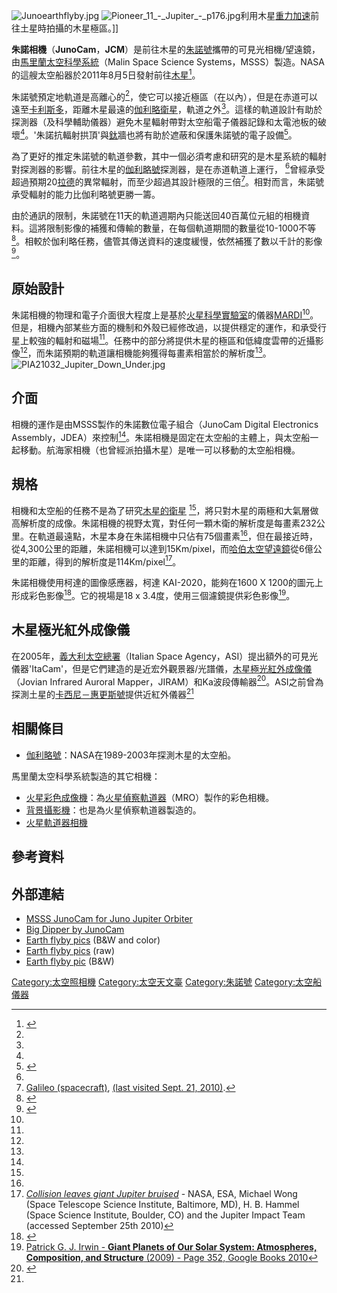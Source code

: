 [[File:Junoearthflyby.jpg|thumb]]
[[File:Pioneer_11_-_Jupiter_-_p176.jpg|thumb]]利用木星[[重力加速|重力加速]]前往土星時拍攝的木星極區。]]

'''朱諾相機'''（'''JunoCam'''，'''JCM'''）是前往木星的[[朱諾號|朱諾號]]攜帶的可見光相機/望遠鏡，由[[馬里蘭太空科學系統|馬里蘭太空科學系統]]（Malin Space Science Systems，MSSS）製造。NASA的這艘太空船器於2011年8月5日發射前往[[木星|木星]]<ref name=mass>{{Cite web |url=http://www.msss.com/all_projects/junocam.php |title=JunoCam |access-date=2015-08-22 |archive-date=2016-04-18 |archive-url=https://web.archive.org/web/20160418124454/http://www.msss.com/all_projects/junocam.php |dead-url=no }}</ref>。

朱諾號預定地軌道是高離心的<ref name=spaced/>，使它可以接近極區（在{{convert|4300|km}}以內），但是在赤道可以遠至[[木衛四|卡利斯多]]，距離木星最遠的[[伽利略衛星|伽利略衛星]]，軌道之外<ref name=spaced/>。這樣的軌道設計有助於探測器（及科學輔助儀器）避免木星輻射帶對太空船電子儀器記錄和太電池板的破壞<ref name=spaced/>。'朱諾抗輻射拱頂'與[[鈦|鈦]]牆也將有助於遮蔽和保護朱諾號的電子設備<ref>{{Cite web |url=http://www.nasa.gov/mission_pages/juno/multimedia/pia13260.html |title=Setting up Juno's Radiation Vault (NASA) |access-date=2015-08-22 |archive-date=2021-03-17 |archive-url=https://web.archive.org/web/20210317175325/https://www.nasa.gov/mission_pages/juno/multimedia/pia13260.html |dead-url=no }}</ref>。

為了更好的推定朱諾號的軌道參數，其中一個必須考慮和研究的是木星系統的輻射對探測器的影響。前往木星的[[伽利略號|伽利略號]]探測器，是在赤道軌道上運行， <ref name=spaced/>曾經承受超過預期20[[拉德|拉德]]的異常輻射，而至少超過其設計極限的三倍<ref>[[Galileo_(spacecraft)|Galileo (spacecraft)]], [http://en.wikipedia.org/w/index.php?title=Galileo_(spacecraft)&oldid=385710943 (last visited Sept. 21, 2010)].</ref>。相對而言，朱諾號承受輻射的能力比伽利略號更勝一籌。

由於通訊的限制，朱諾號在11天的軌道週期內只能送回40百萬位元組的相機資料。這將限制影像的補獲和傳輸的數量，在每個軌道期間的數量從10-1000不等<ref name=planetary>{{Cite web |url=http://planetary.org/blogs/emily-lakdawalla/2011/3133.html |title=''Junocam will get us great global shots down onto Jupiter's poles'' (The Planetary Society) |access-date=2015-08-22 |archive-date=2013-03-16 |archive-url=https://www.webcitation.org/6FAHs9kW7?url=http://planetary.org/blogs/emily-lakdawalla/2011/3133.html |dead-url=no }}</ref>。相較於伽利略任務，儘管其傳送資料的速度緩慢，依然補獲了數以千計的影像<ref name=galileoimages>{{Cite web |url=https://solarsystem.nasa.gov/galileo/gallery/index.cfm |title=Galileo Legacy Site Image Gallery (NASA) |access-date=2015-08-22 |archive-date=2017-02-15 |archive-url=https://web.archive.org/web/20170215132643/https://solarsystem.nasa.gov/galileo/gallery/index.cfm |dead-url=yes }}</ref>。

== 原始設計 ==
朱諾相機的物理和電子介面很大程度上是基於[[火星科學實驗室|火星科學實驗室]]的儀器[[好奇號#Mars_Descent_Imager_.28MARDI.29|MARDI]]<ref name=mass/>。但是，相機內部某些方面的機制和外殼已經修改過，以提供穩定的運作，和承受行星上較強的輻射和磁場<ref name=mass/>。任務中的部分將提供木星的極區和低緯度雲帶的近攝影像<ref name=mass/>，而朱諾預期的軌道讓相機能夠獲得每畫素相當於{{convert|15|km}}的解析度<ref name=mass/>。
[[File:PIA21032_Jupiter_Down_Under.jpg|thumb]]

== 介面 ==
相機的運作是由MSSS製作的朱諾數位電子組合（JunoCam Digital Electronics Assembly，JDEA）來控制<ref name=mass/>。朱諾相機是固定在太空船的主體上，與太空船一起移動。航海家相機（也曾經派拍攝木星）是唯一可以移動的太空船相機。

== 規格 ==
相機和太空船的任務不是為了研究[[木星的衛星|木星的衛星]] <ref name=spaced/>，將只對木星的兩極和大氣層做高解析度的成像。朱諾相機的視野太寬，對任何一顆木衛的解析度是每畫素232公里。在軌道最遠點，木星本身在朱諾相機中只佔有75個畫素<ref name=planetary/>，但在最接近時，從4,300公里的距離，朱諾相機可以達到15Km/pixel，而[[哈伯太空望遠鏡|哈伯太空望遠鏡]]從6億公里的距離，得到的解析度是114Km/pixel<ref>[http://www.spacetelescope.org/images/heic0910q/ ''Collision leaves giant Jupiter bruised''] {{Wayback|url=http://www.spacetelescope.org/images/heic0910q/ |date=20200919092014 }} - NASA, ESA, Michael Wong (Space Telescope Science Institute, Baltimore, MD), H. B. Hammel (Space Science Institute, Boulder, CO) and the Jupiter Impact Team (accessed September 25th 2010)</ref>。

朱諾相機使用柯達的圖像感應器，柯達 KAI-2020，能夠在1600 X 1200的圖元上形成彩色影像<ref>{{Cite web |url=http://www.photoxels.com/junocam-uses-kodak-image-sensor-to-capture-jupiter/ |title=Photexels - JunoCam Uses Kodak Image Sensor To Capture Jupiter (August 5, 2011) |access-date=2015-08-22 |archive-date=2020-08-15 |archive-url=https://web.archive.org/web/20200815203113/https://www.photoxels.com/junocam-uses-kodak-image-sensor-to-capture-jupiter/ |dead-url=no }}</ref>。它的視場是18 x 3.4度，使用三個濾鏡提供彩色影像<ref>[http://books.google.com/books?id=8HIrh-9o2CkC&pg=PA352&dq=JunoCam&hl=en&ei=_buYTMvTLYWglAfzg5FD&sa=X&oi=book_result&ct=result&resnum=1&ved=0CCUQ6AEwAA#v=onepage&q=JunoCam&f=false Patrick G. J. Irwin - '''Giant Planets of Our Solar System: Atmospheres, Composition, and Structure''' (2009) -  Page 352, Google Books 2010]</ref>。

== 木星極光紅外成像儀 ==
在2005年，[[義大利太空總署|義大利太空總署]]（Italian Space Agency，ASI）提出額外的可見光儀器'ItaCam'，但是它們建造的是近宏外觀景器/光譜儀，[[木星極光紅外成像儀|木星極光紅外成像儀]]（Jovian Infrared Auroral Mapper，JIRAM）和Ka波段傳輸器<ref name=spaced>{{Cite web |url=http://www.spacedaily.com/reports/Juno_Gets_A_Little_Bigger_With_One_More_Payload_For_Jovian_Delivery_999.html |title=Bruce Moomaw, '''Juno Gets A Little Bigger With One More Payload For Jovian Delivery''', 2007 |access-date=2015-08-22 |archive-date=2021-01-26 |archive-url=https://web.archive.org/web/20210126185828/https://www.spacedaily.com/reports/Juno_Gets_A_Little_Bigger_With_One_More_Payload_For_Jovian_Delivery_999.html |dead-url=no }}</ref>。ASI之前曾為探測土星的[[卡西尼－惠更斯號|卡西尼－惠更斯號]]提供近紅外儀器<ref name=spaced/>

== 相關條目 ==
*[[伽利略號|伽利略號]]：NASA在1989-2003年探測木星的太空船。
馬里蘭太空科學系統製造的其它相機：
*[[火星偵察軌道器#MARCI_(火星彩色成相機)|火星彩色成像機]]：為[[火星偵察軌道器|火星偵察軌道器]]（MRO）製作的彩色相機。
*[[火星偵察軌道器#CTX_(背景攝影機)|背景攝影機]]：也是為火星偵察軌道器製造的。
*[[火星軌道器相機|火星軌道器相機]]

== 參考資料 ==
{{reflist}}

== 外部連結 ==
*[http://www.msss.com/all_projects/junocam.php MSSS JunoCam for Juno Jupiter Orbiter] {{Wayback|url=http://www.msss.com/all_projects/junocam.php |date=20160418124454 }} 
*[http://www.jpl.nasa.gov/news/news.cfm?release=2012-133 Big Dipper by JunoCam] {{Wayback|url=http://www.jpl.nasa.gov/news/news.cfm?release=2012-133 |date=20210323140547 }}
*[https://web.archive.org/web/20150702121637/http://missionjuno.swri.edu/media-gallery Earth flyby pics] (B&W and color)
*[http://www.msss.com/junocam_efb/efbimg.html Earth flyby pics] {{Wayback|url=http://www.msss.com/junocam_efb/efbimg.html |date=20210123213540 }} (raw)
*[http://www.nasa.gov/content/earth-from-juno/ Earth flyby pic] {{Wayback|url=http://www.nasa.gov/content/earth-from-juno/ |date=20210218134706 }} (B&W)

[[Category:太空照相機|Category:太空照相機]]
[[Category:太空天文臺|Category:太空天文臺]]
[[Category:朱諾號|Category:朱諾號]]
[[Category:太空船儀器|Category:太空船儀器]]